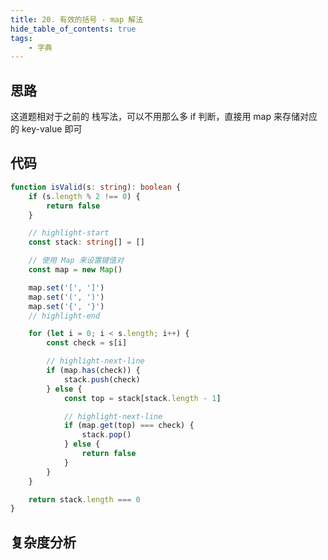 ```yaml
---
title: 20. 有效的括号 - map 解法
hide_table_of_contents: true
tags:
    - 字典
---
```



## 思路

这道题相对于之前的 栈写法，可以不用那么多 if 判断，直接用 map 来存储对应的 key-value 即可

## 代码

```ts
function isValid(s: string): boolean {
    if (s.length % 2 !== 0) {
        return false
    }

    // highlight-start
    const stack: string[] = []

    // 使用 Map 来设置键值对
    const map = new Map()

    map.set('[', ']')
    map.set('(', ')')
    map.set('{', '}')
    // highlight-end

    for (let i = 0; i < s.length; i++) {
        const check = s[i]

        // highlight-next-line
        if (map.has(check)) {
            stack.push(check)
        } else {
            const top = stack[stack.length - 1]

            // highlight-next-line
            if (map.get(top) === check) {
                stack.pop()
            } else {
                return false
            }
        }
    }

    return stack.length === 0
}
```

## 复杂度分析

